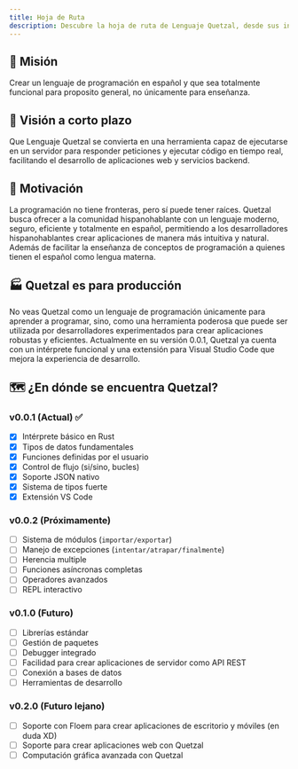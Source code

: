 ```yaml
---
title: Hoja de Ruta
description: Descubre la hoja de ruta de Lenguaje Quetzal, desde sus inicios hasta el futuro. Aprende sobre su evolución, características clave y cómo puedes contribuir.
---
```


## 🎯 Misión
Crear un lenguaje de programación en español y que sea totalmente funcional para proposito general, no únicamente para enseñanza.

## 🚀 Visión a corto plazo
Que Lenguaje Quetzal se convierta en una herramienta capaz de ejecutarse en un servidor para responder peticiones y ejecutar código en tiempo real, facilitando el desarrollo de aplicaciones web y servicios backend.

## 🌱 Motivación
La programación no tiene fronteras, pero sí puede tener raíces. Quetzal busca ofrecer a la comunidad hispanohablante con un lenguaje moderno, seguro, eficiente y totalmente en español, permitiendo a los desarrolladores hispanohablantes crear aplicaciones de manera más intuitiva y natural. Además de facilitar la enseñanza de conceptos de programación a quienes tienen el español como lengua materna.

## 🏭 Quetzal es para producción
No veas Quetzal como un lenguaje de programación únicamente para aprender a programar, sino, como una herramienta poderosa que puede ser utilizada por desarrolladores experimentados para crear aplicaciones robustas y eficientes. Actualmente en su versión 0.0.1, Quetzal ya cuenta con un intérprete funcional y una extensión para Visual Studio Code que mejora la experiencia de desarrollo.

## 🗺️ ¿En dónde se encuentra Quetzal?

### v0.0.1 (Actual) ✅
- [x] Intérprete básico en Rust
- [x] Tipos de datos fundamentales
- [x] Funciones definidas por el usuario
- [x] Control de flujo (si/sino, bucles)
- [x] Soporte JSON nativo
- [x] Sistema de tipos fuerte
- [x] Extensión VS Code

### v0.0.2 (Próximamente)
- [ ] Sistema de módulos (`importar/exportar`)
- [ ] Manejo de excepciones (`intentar/atrapar/finalmente`)
- [ ] Herencia multiple
- [ ] Funciones asíncronas completas
- [ ] Operadores avanzados
- [ ] REPL interactivo

### v0.1.0 (Futuro)
- [ ] Librerías estándar
- [ ] Gestión de paquetes
- [ ] Debugger integrado
- [ ] Facilidad para crear aplicaciones de servidor como API REST
- [ ] Conexión a bases de datos
- [ ] Herramientas de desarrollo

### v0.2.0 (Futuro lejano)
- [ ] Soporte con Floem para crear aplicaciones de escritorio y móviles (en duda XD)
- [ ] Soporte para crear aplicaciones web con Quetzal
- [ ] Computación gráfica avanzada con Quetzal